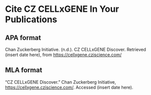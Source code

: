 # Cite CZ CELLxGENE In Your Publications

## APA format

Chan Zuckerberg Initiative. (n.d.). CZ CELLxGENE Discover. Retrieved (insert date here), from https://cellxgene.cziscience.com/

## MLA format

“CZ CELLxGENE Discover.” Chan Zuckerberg Initiative, https://cellxgene.cziscience.com/. Accessed (insert date here).
